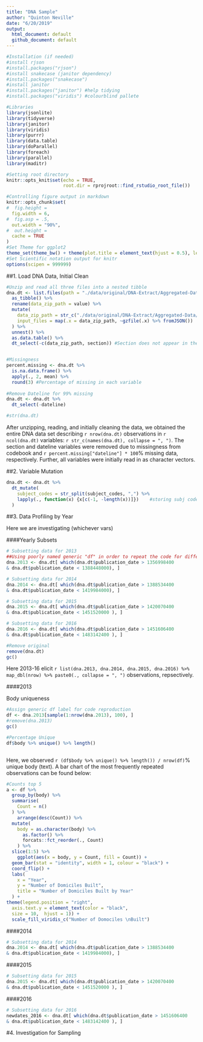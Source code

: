 ```yaml
---
title: "DNA Sample"
author: "Quinton Neville"
date: "6/20/2019"
output:
  html_document: default
  github_document: default
---
```


```r
#Installation (if needed)
#install rjson
#install.packages("rjson")
#install snakecase (janitor dependency)
#install.packages("snakecase")
#install janitor
#install.packages("janitor") #help tidying
#install.packages("viridis") #colourblind pallete

#Libraries
library(jsonlite)
library(tidyverse)
library(janitor)
library(viridis)
library(purrr)
library(data.table)
library(doParallel)
library(foreach)
library(parallel)
library(maditr)

#Setting root directory
knitr::opts_knit$set(echo = TRUE,
                     root.dir = rprojroot::find_rstudio_root_file())

#Controlling figure output in markdown
knitr::opts_chunk$set(
#  fig.height =   
  fig.width = 6,
#  fig.asp = .5,
  out.width = "90%",
#  out.height = 
  cache = TRUE
)
#Set Theme for ggplot2
theme_set(theme_bw() + theme(plot.title = element_text(hjust = 0.5), legend.position = "bottom"))
#Set Scientific notation output for knitr
options(scipen = 999999)
```




##1. Load DNA Data, Initial Clean

```r
#Unzip and read all three files into a nested tibble
dna.dt <- list.files(path = "./data/original/DNA-Extract/Aggregated-Data") %>%
  as_tibble() %>%
  rename(data_zip_path = value) %>%
  mutate(
    data_zip_path = str_c("./data/original/DNA-Extract/Aggregated-Data/", data_zip_path),
    input_files = map(.x = data_zip_path, ~gzfile(.x) %>% fromJSON())
  ) %>%
  unnest() %>%
  as.data.table() %>%
  dt_select(-c(data_zip_path, section)) #Section does not appear in the code book (DNA Snapshot)


#Missingness
percent.missing <- dna.dt %>%
  is.na.data.frame() %>%
  apply(., 2, mean) %>%
  round(3) #Percentage of missing in each variable
  
#Remove Dateline for 99% missing
dna.dt <- dna.dt %>%
  dt_select(-dateline)

#str(dna.dt)
```

After unzipping, reading, and initially cleaning the data, we obtained the entire DNA data set describing `r nrow(dna.dt)` observations in `r ncol(dna.dt)` variables: `r str_c(names(dna.dt), collapse = ", ")`. The section and dateline variables were removed due to missingness from codebook and `r percent.missing["dateline"] * 100`% missing data, respectively. Further, all variables were initially read in as character vectors.  

##2. Variable Mutation

```r
dna.dt <- dna.dt %>%
  dt_mutate(
    subject_codes = str_split(subject_codes, ",") %>%
    lapply(., function(x) {x[c(-1, -length(x))]})    #storing subj codes as nested list of char vector
  )
```

##3. Data Profiling by Year  

Here we are investigating (whichever vars)

####Yearly Subsets
```r
# Subsetting data for 2013
##Using poorly named generic "df" in order to repeat the code for different years (should be wrapped into function later)
dna.2013 <- dna.dt[ which(dna.dt$publication_date > 1356998400
& dna.dt$publication_date < 1388448000), ]

# Subsetting data for 2014
dna.2014 <- dna.dt[ which(dna.dt$publication_date > 1388534400
& dna.dt$publication_date < 1419984000), ]

# Subsetting data for 2015
dna.2015 <- dna.dt[ which(dna.dt$publication_date > 1420070400
& dna.dt$publication_date < 1451520000 ), ]

# Subsetting data for 2016
dna.2016 <- dna.dt[ which(dna.dt$publication_date > 1451606400
& dna.dt$publication_date < 1483142400 ), ]

#Remove original
remove(dna.dt)
gc()
```

Here 2013-16 elicit `r list(dna.2013, dna.2014, dna.2015, dna.2016) %>% map_dbl(nrow) %>% paste0(., collapse = ", ")` observations, repsectively.

####2013

Body uniqueness
```r
#Assign generic df label for code reproduction
df <- dna.2013[sample(1:nrow(dna.2013), 100), ]
#remove(dna.2013)
gc()

#Percentage Unique
df$body %>% unique() %>% length()



```

Here, we observed `r (df$body %>% unique() %>% length()) / nrow(df)`% unique body (text). A bar chart of the most frequently repeated observations can be found below:

```r
#Counts top 5
a <- df %>%
  group_by(body) %>%
  summarise(
    Count = n()
  ) %>%
    arrange(desc(Count)) %>%
  mutate(
    body = as.character(body) %>% 
      as.factor() %>%
      forcats::fct_reorder(., Count)
    ) %>% 
  slice(1:5) %>%
    ggplot(aes(x = body, y = Count, fill = Count)) +
  geom_bar(stat = "identity", width = 1, colour = "black") +
  coord_flip() +
  labs(
    x = "Year",
    y = "Number of Domiciles Built",
    title = "Number of Domiciles Built by Year"
  ) +
theme(legend.position = "right",
  axis.text.y = element_text(color = "black", 
  size = 10,  hjust = 1)) +
  scale_fill_viridis_c("Number of Domociles \nBuilt")

```

####2014
```r
# Subsetting data for 2014
dna.2014 <- dna.dt[ which(dna.dt$publication_date > 1388534400
& dna.dt$publication_date < 1419984000), ]

```

####2015
```r
# Subsetting data for 2015
dna.2015 <- dna.dt[ which(dna.dt$publication_date > 1420070400
& dna.dt$publication_date < 1451520000 ), ]

```

####2016
```r
# Subsetting data for 2016
newdates_2016 <- dna.dt[ which(dna.dt$publication_date > 1451606400
& dna.dt$publication_date < 1483142400 ), ]

```


#4. Investigation for Sampling  

